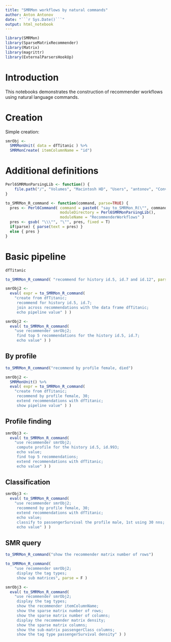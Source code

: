 ```yaml
---
title: "SMRMon workflows by natural commands"
author: Anton Antonov
date: "```r Sys.Date()```"
output: html_notebook
---
```


```r
library(SMRMon)
library(SparseMatrixRecommender)
library(Matrix)
library(magrittr)
library(ExternalParsersHookUp)
```

# Introduction

This notebooks demonstrates the construction of recommender workflows
using natural language commands.

# Creation

Simple creation:

```r
smrObj <-
  SMRMonUnit( data = dfTitanic ) %>%
  SMRMonCreate( itemColumnName = "id")
```

# Additional definitions

```r
Perl6SMRMonParsingLib <- function() {
    file.path("/", "Volumes", "Macintosh HD", "Users", "antonov", "ConversationalAgents", "Packages", "Perl6", "RecommenderWorkflows", "lib")
}
```

```r
to_SMRMon_R_command <- function(command, parse=TRUE) {
  pres <- Perl6Command( command = paste0( "say to_SMRMon_R(\"", command, "\")"),
                        moduleDirectory = Perl6SMRMonParsingLib(),
                        moduleName = "RecommenderWorkflows" )
  pres <- gsub( "\\\"", "\"", pres, fixed = T)
  if(parse) { parse(text = pres) }
  else { pres }
}
```

# Basic pipeline

```r
dfTitanic
```
```r
to_SMRMon_R_command( "recommend for history id.5, id.7 and id.12", parse = F )
```

```r
smrObj2 <-
  eval( expr = to_SMRMon_R_command( 
    "create from dfTitanic; 
     recommend for history id.5, id.7; 
     join across recommendations with the data frame dfTitanic; 
     echo pipeline value" ) )
```

```r
smrObj2 <- 
  eval( to_SMRMon_R_command( 
    "use recommender smrObj2; 
     find top 5 recommendations for the history id.5, id.7; 
     echo value" ) )
```

## By profile

```r
to_SMRMon_R_command("recommend by profile female, died")
```

```r
smrObj2 <-
  SMRMonUnit() %>% 
  eval( expr = to_SMRMon_R_command( 
    "create from dfTitanic; 
     recommend by profile female, 30; 
     extend recommendations with dfTitanic; 
     show pipeline value" ) )
```

## Profile finding


```r
smrObj3 <- 
  eval( to_SMRMon_R_command( 
    "use recommender smrObj2; 
     compute profile for the history id.5, id.993; 
     echo value;
     find top 5 recommendations;
     extend recommendations with dfTitanic;
     echo value" ) )
```

## Classification

```r
smrObj3 <- 
  eval( to_SMRMon_R_command( 
    "use recommender smrObj2; 
     recommend by profile female, 30;
     extend recommendations with dfTitanic;
     echo value;
     classify to passengerSurvival the profile male, 1st using 30 nns;
     echo value" ) )
```

## SMR query

```r
to_SMRMon_R_command("show the recommender matrix number of rows")
```
```r
to_SMRMon_R_command( 
    "use recommender smrObj2;
     display the tag types;
     show sub matrices", parse = F )
```

```r
smrObj3 <-
  eval( to_SMRMon_R_command( 
    "use recommender smrObj2;
     display the tag types;
     show the recommender itemColumnName;
     show the sparse matrix number of rows;
     show the sparse matrix number of columns;
     display the recommender matrix density;
     show the sparse matrix columns;
     show the sub-matrix passengerClass columns;
     show the tag type passengerSurvival density" ) )
```

